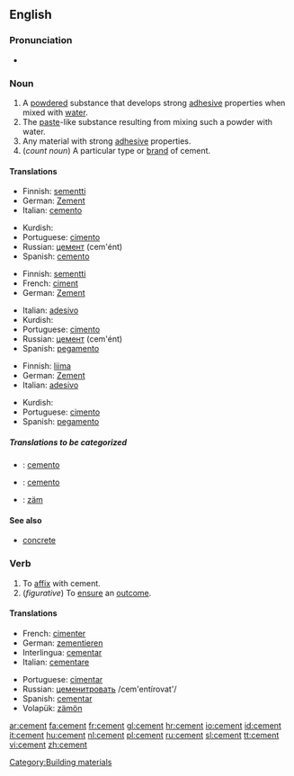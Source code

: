 ==English==

===Pronunciation===
*{{audio|en-us-cement.ogg|Audio (US)}}


===Noun===
{{wikipedia}}
{{en-noun}}
# A [[powdered]] substance that develops strong [[adhesive]] properties when mixed with [[water]].
# The [[paste]]-like substance resulting from mixing such a powder with water.
# Any material with strong [[adhesive]] properties.
# (''count noun'') A particular type or [[brand]] of cement.

====Translations====
{{trans-top|A powdered substance}}
*Finnish: [[sementti]]
*German: [[Zement]] {{m}}
*Italian: [[cemento]] {{m}}
{{trans-mid}}
*Kurdish: {{KUchar|[[چه‌مه‌نتۆ]]}}
*Portuguese: [[cimento]] {{m}}
*Russian: [[цемент]] (cem'ént) {{m}}
*Spanish: [[cemento]] {{m}}
{{trans-bottom}}

{{trans-top|The paste-like substance}}
*Finnish: [[sementti]]
*French: [[ciment]] {{m}}
*German: [[Zement]] {{m}}
{{trans-mid}}
*Italian: [[adesivo]]
*Kurdish: {{KUchar|[[چه‌مه‌نتۆ]]}}
*Portuguese: [[cimento]] {{m}}
*Russian: [[цемент]] (cem'ént) {{m}}
*Spanish: [[pegamento]]
{{trans-bottom}}

{{trans-top|Any material with strong adhesive properties}}
*Finnish: [[liima]]
*German: [[Zement]] {{m}}
*Italian: [[adesivo]]
{{trans-mid}}
*Kurdish: {{KUchar|[[چه‌مه‌نتۆ]]}}
*Portuguese: [[cimento]] {{m}}
*Spanish: [[pegamento]]
{{trans-bottom}}

{{trans-top|A particular type or brand of cement}}
{{trans-mid}}
{{trans-bottom}}

=====Translations to be categorized=====
{{checktrans}}

*{{ttbc|Interlingua}}: [[cemento]]
*{{ttbc|Ido}}: [[cemento]]
*{{ttbc|Volapük}}: [[zäm]]

====See also====
*[[concrete]]

===Verb===
{{en-verb}}

# To [[affix]] with cement.
# (''figurative'') To [[ensure]] an [[outcome]].

====Translations====
{{top}}
*French: [[cimenter]] 
*German: [[zementieren]]
*Interlingua: [[cementar]] 
*Italian: [[cementare]]
{{mid}}
*Portuguese: [[cimentar]]
*Russian: [[цеменитровать]] /cem'entírovat'/ 
*Spanish: [[cementar]]
*Volapük: [[zämön]]
{{bottom}}

[[Category:Building materials]]

[[ar:cement]]
[[fa:cement]]
[[fr:cement]]
[[gl:cement]]
[[hr:cement]]
[[io:cement]]
[[id:cement]]
[[it:cement]]
[[hu:cement]]
[[nl:cement]]
[[pl:cement]]
[[ru:cement]]
[[sl:cement]]
[[tt:cement]]
[[vi:cement]]
[[zh:cement]]